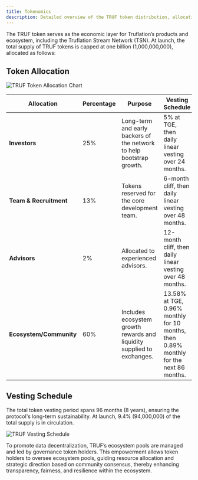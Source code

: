 ---
title: Tokenomics
description: Detailed overview of the TRUF token distribution, allocation, and vesting schedules.
---

The TRUF token serves as the economic layer for Truflation’s products and ecosystem, including the Truflation Stream Network (TSN). At launch, the total supply of TRUF tokens is capped at one billion (1,000,000,000), allocated as follows:

## Token Allocation


![TRUF Token Allocation Chart](/images/token-allocation.webp)

| Allocation            | Percentage | Purpose                                                                                   | Vesting Schedule                                      |
|------------------------|------------|-------------------------------------------------------------------------------------------|-------------------------------------------------------|
| **Investors**          | 25%        | Long-term and early backers of the network to help bootstrap growth.                       | 5% at TGE, then daily linear vesting over 24 months.  |
| **Team & Recruitment** | 13%        | Tokens reserved for the core development team.                                             | 6-month cliff, then daily linear vesting over 48 months. |
| **Advisors**           | 2%         | Allocated to experienced advisors.                                                         | 12-month cliff, then daily linear vesting over 48 months. |
| **Ecosystem/Community**| 60%        | Includes ecosystem growth rewards and liquidity supplied to exchanges.                      | 13.58% at TGE, 0.96% monthly for 10 months, then 0.89% monthly for the next 86 months. |

## Vesting Schedule

The total token vesting period spans 96 months (8 years), ensuring the protocol's long-term sustainability. At launch, 9.4% (94,000,000) of the total supply is in circulation.

![TRUF Vesting Schedule](/images/vesting-schedule.webp)

To promote data decentralization, TRUF’s ecosystem pools are managed and led by governance token holders. This empowerment allows token holders to oversee ecosystem pools, guiding resource allocation and strategic direction based on community consensus, thereby enhancing transparency, fairness, and resilience within the ecosystem.